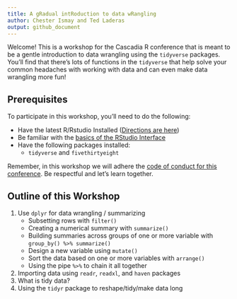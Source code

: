 ```yaml
---
title: A gRadual intRoduction to data wRangling
author: Chester Ismay and Ted Laderas
output: github_document
---
```


Welcome! This is a workshop for the Cascadia R conference that is meant to be a gentle introduction to data wrangling using the `tidyverse` packages. You'll find that there's lots of functions in the `tidyverse` that help solve your common headaches with working with data and can even make data wrangling more fun!

## Prerequisites

To participate in this workshop, you'll need to do the following:

- Have the latest R/Rstudio Installed ([Directions are here](https://ismayc.github.io/rbasics-book/3-rstudiobasics.html))
- Be familiar with the [basics of the RStudio Interface](https://ismayc.github.io/rbasics-book/3-rstudiobasics.html)
- Have the following packages installed:
    - `tidyverse` and `fivethirtyeight`
    
Remember, in this workshop we will adhere the [code of conduct for this conference](https://cascadiarconf.com/coc/). Be respectful and let's learn together.

## Outline of this Workshop

1. Use `dplyr` for data wrangling / summarizing
    - Subsetting rows with `filter()`
    - Creating a numerical summary with `summarize()`
    - Building summaries across groups of one or more variable with `group_by() %>% summarize()`
    - Design a new variable using `mutate()`
    - Sort the data based on one or more variables with `arrange()`
    - Using the pipe `%>%` to chain it all together 
1. Importing data using `readr`, `readxl`, and `haven` packages
1. What is tidy data?
1. Using the `tidyr` package to reshape/tidy/make data long

